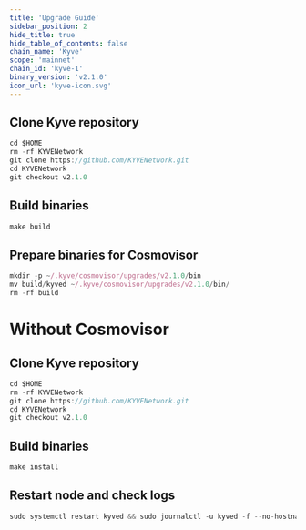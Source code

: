 ```yaml
---
title: 'Upgrade Guide'
sidebar_position: 2
hide_title: true
hide_table_of_contents: false
chain_name: 'Kyve'
scope: 'mainnet'
chain_id: 'kyve-1'
binary_version: 'v2.1.0'
icon_url: 'kyve-icon.svg'
---
```



<PageTitle
  iconUrl="img/kyve-icon.svg"
  title="Kyve Upgrade Guide"
  chainId="kyve-1"
  version="v2.1.0"
/>

## Clone Kyve repository

```js
cd $HOME
rm -rf KYVENetwork
git clone https://github.com/KYVENetwork.git
cd KYVENetwork
git checkout v2.1.0
```

## Build binaries

```js
make build
```

## Prepare binaries for Cosmovisor

```js
mkdir -p ~/.kyve/cosmovisor/upgrades/v2.1.0/bin
mv build/kyved ~/.kyve/cosmovisor/upgrades/v2.1.0/bin/
rm -rf build
```

# Without Cosmovisor

## Clone Kyve repository

```js
cd $HOME
rm -rf KYVENetwork
git clone https://github.com/KYVENetwork.git
cd KYVENetwork
git checkout v2.1.0
```

## Build binaries

```js
make install
```

## Restart node and check logs

```js
sudo systemctl restart kyved && sudo journalctl -u kyved -f --no-hostname -o cat
```
